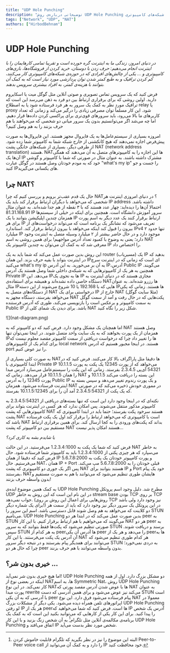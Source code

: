 ```yaml
---
title: "UDP Hole Punching"
description: "توضیحاتی درباره‌ی روش UDP Hole Punching و کاربردهای آن در شبکه‌های کامپیوتری."
tags: ["Network", "UDP", "NAT"]
authors: ["HirbodBehnam"]
---
```


# UDP Hole Punching

*در دنیای امروز، زندگی ما به اینترنت گره خورده است و تقریبا تمامی کار‌هایمان را با اینترنت انجام می‌دهیم: حرف زدن با دوستان، خرید کردن از فروشگاه‌ها، بازی‌های کامپیوتری و … یکی از چالش‌های افرادی که در حوزه‌ی شبکه‌های کامپیوتری کار می‌کنند، کم کردن ترافیک و به طبع کمتر شدن توان پردازشی مورد نیاز است که به کمک آن بتوانند با هزینه‌ی کمتر، به افراد بیشتری سرویس بدهند.*

فرض کنید که یک سرویس تماس تصویری و صوتی آنلاین مثل گوگل میت یا اسکایروم دارید. اولین روشی که برای برقراری ارتباط بین دو فرد به ذهن می‌رسد این است که ترافیک مورد نظر به کمک یک سرور به هر فرد فرستاده شود یا به اصطلاح relay یا proxy شود. این کار مسلماً توان مصرفی زیادی را درگیر می‌کند و زمانی که تعداد کاربر‌های ما بالا می‌رود، باید سرور‌های قوی‌تری برای پراکسی کردن داده‌ها قرار دهیم. اما چه می‌شد اگر می‌توانستیم بدون یک سرور میانی دو شخصی که می‌خواهند با هم حرف بزنند را به هم وصل کنیم؟

امروزه بسیاری از سیستم‌عامل‌ها به یک فایروال مجهز هستند. این فایروال‌ها به صورت پیش‌فرض اجازه نمی‌دهند که هیچ کانکشنی از خارج شبکه شما به کامپیوتر شما زده شود. از طرفی دیگر، بسیاری از شبکه‌های خانگی پشت NAT (network address translation) هستند. NATها این اجازه را به کامپیوتر‌های متصل به آن می‌دهند که همگی آن‌ها یک IP مشترک داشته باشند. به عنوان مثال در صورتی که شما با کامپیوتر و گوشی‌ خود که به مودم خودتان وصل هستند در گوگل عبارت "what's my ip" را جست و جو کنید IPهای یکسانی می‌گیرید.

## چرا NAT؟

حال یک قدم عقب‌تر برویم و بررسی کنیم که چرا NAT؟ در دنیای امروزی اینترنت هر شخصی که می‌خواهد با دیگران ارتباط برقرار کند باید یک IP address داشته باشد. احتمالا آن‌ها را دیده‌اید: چهار عدد هستند که با ۳ نقطه از هم جدا شده‌اند. به عنوان مثال 81.31.168.91 IP سرور آموزش دانشگاه است. همچنین برای اینکه در خیلی از سیستم‌ها همزمان چندین اپلیکیشن بتوانند با یک IP ارتباط برقرار کنند یک عدد دیگر به اسم پورت برای هر IP تعریف می‌شود که نشانگر یک برنامه‌ است که می‌تواند درخواست‌های از بیرون را قبول کند اینکه می‌خواهد با بیرون ارتباط برقرار کند. استاندارد IPv4 تنها حدود ۲ میلیارد IP موجود دارد و در حال حاضر بیشتر از ۲ میلیارد وسیله متصل به اینترنت وجود دارد؛ یعنی به وضوح با کمبود تعداد آدرس مواجهیم\! برای همین روشی به اسم NAT معرفی شد که به کمک آن می‌توان به چندین کامپیوتر یک IP را اختصاص داد.

این روش بدین صورت عمل می‌کند که شما باید به یک router (مسیریاب) یک IP بدهید که در اینترنت بتواند با بقیه حرف بزند. این همان IPای است که زمانی که در اینترنت سرچ می‌کنید what's my ip به آن بر می‌خورید. به این آدرس IP،آدرس Public IP می‌گویند. همچنین به هر یک از کامپیوتر‌هایی که به شبکه‌ی داخلی شما وصل هستند یک آدرس Private IP می‌دهد. این IPها به نحوی یک IP مجازی هستند که در دنیای اینترنت به دستگاه خاصی داده نشده‌اند و همیشه برای استفاده‌ی NATها رزرو شده‌اند. به عنوان مثال IPهایی که با 192.168 یا 10 شروع می‌شوند از این دسته IPها هستند. زمانی که یکی از دستگاه‌های متصل به NAT درخواستی برای یک IP خارج از NAT (مثلا سایت گوگل) می‌خواهد بفرستد، دستگاه مجهز به NAT پکت‌هایی که در حال رفت و آمد از سمت گوگل به سمت کامپیوتر و برعکس است را بازنویسی می‌کند، طوری که آدرس فرستنده Public IP باشد. برای دیدن یک شمای کلی از NAT شکل زیر را نگاه کنید.  

<div style={{textAlign: 'center'}}>
    <div style={{}}>![](nat-diagram.png)</div>
</div>

اما همچنان یک مشکل وجود دارد. فرض کنید که دو کامپیوتر که به NAT وصل هستند همزمان از یک پورت بخواهند که به یک سایت واحد متصل شوند. در اینجا نمی‌توان تنها IPها را تغییر داد چرا که درخواست دریافتی از سمت کامپیوتر مقصد معلوم نیست که برای کدام یک از کامپیوتر‌های local network هستند. در اینجا مجبور هستیم که آدرس port را نیز عوض کنیم.

به صورت کلی بسیاری از NATها دقیقا مثل پاراگراف بالا کار می‌کنند. فرض کنید که در ابتدا کامپیوتری با Private IP 10.1.1.5 می‌خواهد که از پورت 12345 یک پکت به پورت 54321 آی‌پی 2.3.4.5 بفرستد. زمانی که این پکت را سیستم‌عامل می‌سازد آدرس مبدا را همان 10.1.1.5 قرار می‌دهد. زمانی که NAT این بسته را دریافت می‌کند 10.1.1.5 و پورت 12345 را به آدرس Public IP و یک پورت رندوم تغییر می‌دهد و سپس بسته به اینترنت فرستاده می‌شود. همزمان NAT در مموری خودش ذخیره می‌کند که در صورتی که یک پکت از 2.3.4.5:54321 آمد آن را برای 10.1.1.5:12345 بفرستد.

نکته‌ای که در اینجا وجود دارد این است که تنها بسته‌های دریافتی از 2.3.4.5:54321 به کامپیوتر مذکور منتقل می‌شوند. پس امکان  ندارد که هر کسی در اینترنت بتواند برای کامپیوتر‌هایی که پشت NAT هستند سرخود پکت بفرستد؛ حتما باید در ابتدا کامپیوتری که پشت NAT است با کامپیوتری که می‌خواهد ارتباط را برقرار کند اول یک پکت فرستاده باشد که NAT بداند که پکت‌های ورودی را به کجا ارسال کند. برای همین برقراری ارتباط مستقیم بین دو کامپیوتر که پشت NAT هستند امکان پذیر نیست…   

*یا  شایدم بشه یه کاری کرد؟*

فرض کنید که شما یک پکت به 1.2.3.4:1000 می‌فرستید. در این حالت NAT به خاطر می‌سپارد که هر چیزی پکتی از 1.2.3.4:1000 باید به کامپیوتر شما فرستاده شود. حال فرض کنید که دقیقا از همان IP و پورت کامپیوتر خودتان یک پکت به 5.6.7.8:2000 می‌فرستیم. حال NAT، همان IP \+ Port قبلی خودتان را به 5.6.7.8:2000 مپ می‌کند. پس اگر یک جوری دو کامپیوتری که پشت NAT هستند بتوانند برای IP و Port خود یک پیام بفرستند، NATهایشان طوری تنظیم می‌شود که می‌توانند با هم به صورت مستقیم و بدون واسطه حرف بزنند\!

به کمک همین موضوع ایده‌ی UDP Hole Punching مطرح شد. دلیل وجود اسم پروتکل UDP در این نام این است که این روش به خاطر stream base بودن TCP بر روی TCP جواب نمی‌دهد. (روش‌هایی برای اعمال این روش بر روی TCP نیز وجود دارد ولی باشد برای یک شماره دیگر\!) در این پروتکل یک سرور دیگر نیز وجود دارد که باید از سمت هر دو کلاینت که می‌خواهد به هم وصل شوند قابل دسترسی باشد. اسم این سرور را STUN می‌نامیم. UDP Hole Punching بدین صورت عمل می‌کند که در ابتدا هر دو peer به STUN می‌گویند که می‌خواهیم با هم ارتباط برقرار کنیم. با این کار NAT هر دو peer به صورتی تنظیم می‌شود که پکت‌ها فقط بتوانند که به سرور STUN برسند و دریافت شوند. سپس STUN به هر کدام از peerها آدرس آن یکی peer را می‌دهد و هر یک از peerها به آن آدرس یک پکت می‌فرستند. با این کار NAT هر کدام طوری تنظیم می‌شود که می‌توانند برای همدیگر پیام بفرستند و در نتیجه دیگر سرور STUN به دردی نمی‌خورد؛ چرا که حال هر دو peer بدون واسطه می‌توانند با هم حرف بزنند.

## خیری بدون شر؟ ...

اما هیچ خیری بدون شر نمی‌آید\! UDP Hole Punching  دو مشکل بزرگ دارد. اول از همه اینکه در بعضی نوع از NATها، به اسم Symmetric Nat، روش UDP Hole Punching کار نمی‌کند. در این نوع NATها با عوض شدن آدرس مقصد پورتی که NAT به عنوان پورت مبدا rewrite می‌کند نیز عوض می‌شود و برای همین آدرسی که دست STUN است با آدرسی که به آن یکی peer پیام فرستاده می‌شود فرق دارد. این نوع NAT معمولا در اپراتور‌های تلفن همراه دیده می‌شود. یکی دیگر از مشکلات بزرگ UDP Hole Punching لو رفتن IP هر یک از peerها است. فرض کنید که شما می‌خواهید که IP آدرس یک شخص را پیدا کنید. برای این کار یکی از کار‌هایی که می‌توانید بکنید این است که به کمک یک برنامه‌ی مکالمه‌ی آنلاین مثل تلگرام[^*] به آن شخص زنگ بزنید و با این کار UDP Hole Punching اتفاق می‌افتد و IP شخص مورد نظر بدست می‌آید.

[^*]: البته این موضوع را نیز در نظر بگیرید که تلگرام قابلیت خاموش کردن Peer-to-Peer voice call را دارد و به کمک آن می‌توانید از IP خود محافظت کنید.
